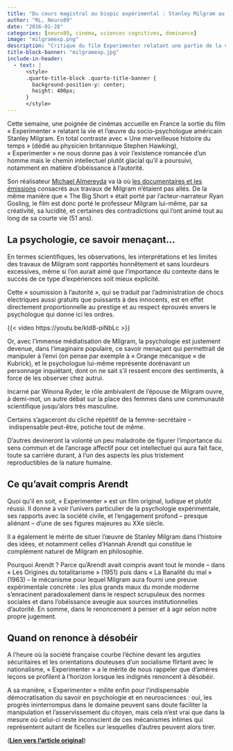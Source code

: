 ```yaml
---
title: "Du cours magistral au biopic expérimental : Stanley Milgram au cinéma"
author: "RL, Neuro89"
date: "2016-01-28"
categories: [neuro89, cinéma, sciences cognitives, dominance]
image: "milgramexp.png"
description: "Critique du film Experimenter relatant une partie de la vie de Stanley Milgram"
title-block-banner: "milgramexp.jpg"
include-in-header:
  - text: |
      <style>
      .quarto-title-block .quarto-title-banner {
        background-position-y: center;
        height: 400px;
      }
      </style>
---
```


Cette semaine, une poignée de cinémas accueille en France la sortie du film « Experimenter » relatant la vie et l’œuvre du socio-psychologue américain Stanley Milgram. En total contraste avec « Une merveilleuse histoire du temps » (dédié au physicien britannique Stephen Hawking), « Experimenter » ne nous donne pas à voir l’existence romancée d’un homme mais le chemin intellectuel plutôt glacial qu’il a poursuivi, notamment en matière d’obéissance à l’autorité.

Son réalisateur [Michael Almereyda](http://www.premiere.fr/Cinema/News-Cinema/Michael-Almereyda-Experimenter-est-un-film-passionnel-sur-des-idees) va là où [les documentaires et les émissions](http://blog.mondediplo.net/2010-03-13-Le-Jeu-de-la-mort-ou-la-tele-en-zone-extreme) consacrés aux travaux de Milgram n’étaient pas allés. De la même manière que « The Big Short » était porté par l’acteur-narrateur Ryan Gosling, le film est donc porté le professeur Milgram lui-même, par sa créativité, sa lucidité, et certaines des contradictions qui l’ont animé tout au long de sa courte vie (51 ans).

## La psychologie, ce savoir menaçant...

En termes scientifiques, les observations, les interprétations et les limites des travaux de Milgram sont rapportés honnêtement et sans lourdeurs excessives, même si l’on aurait aimé que l’importance du contexte dans le succès de ce type d’expériences soit mieux explicité.

Cette « soumission à l’autorité », qui se traduit par l’administration de chocs électriques aussi gratuits que puissants à des innocents, est en effet directement proportionnelle au prestige et au respect éprouvés envers le psychologue qui donne ici les ordres.

{{< video https://youtu.be/kId8-piNbLc >}}

Or, avec l’immense médiatisation de Milgram, la psychologie est justement devenue, dans l’imaginaire populaire, ce savoir menaçant qui permettrait de manipuler à l’envi (on pense par exemple à « Orange mécanique » de Kubrick), et le psychologue lui-même représente dorénavant un personnage inquiétant, dont on ne sait s’il ressent encore des sentiments, à force de les observer chez autrui.

Incarné par Winona Ryder, le rôle ambivalent de l’épouse de Milgram ouvre, à demi-mot, un autre débat sur la place des femmes dans une communauté scientifique jusqu’alors très masculine.

Certains s’agaceront du cliché répétitif de la femme-secrétaire – indispensable peut-être, potiche tout de même.

D’autres devineront la volonté un peu maladroite de figurer l’importance du sens commun et de l’ancrage affectif pour cet intellectuel qui aura fait face, toute sa carrière durant, à l’un des aspects les plus tristement reproductibles de la nature humaine.

## Ce qu’avait compris Arendt

Quoi qu’il en soit, « Experimenter » est un film original, ludique et plutôt réussi. Il donne à voir l’univers particulier de la psychologie expérimentale, ses rapports avec la société civile, et l’engagement profond – presque aliénant – d’une de ses figures majeures au XXe siècle.

Il a également le mérite de situer l’œuvre de Stanley Milgram dans l’histoire des idées, et notamment celles d’Hannah Arendt qui constitue le complément naturel de Milgram en philosophie.

Pourquoi Arendt ? Parce qu’Arendt avait compris avant tout le monde – dans « Les Origines du totalitarisme » (1951) puis dans « La Banalité du mal » (1963) – le mécanisme pour lequel Milgram aura fourni une preuve expérimentale concrète : les plus grands maux du monde moderne s’enracinent paradoxalement dans le respect scrupuleux des normes sociales et dans l’obéissance aveugle aux sources institutionnelles d’autorité. En somme, dans le renoncement à penser et à agir selon notre propre jugement.

## Quand on renonce à désobéir

A l’heure où la société française courbe l’échine devant les arguties sécuritaires et les orientations douteuses d’un socialisme flirtant avec le nationalisme, « Experimenter » a le mérite de nous rappeler que d’amères leçons se profilent à l’horizon lorsque les indignés renoncent à désobéir.

A sa manière, « Experimenter » milite enfin pour l’indispensable démocratisation du savoir en psychologie et en neurosciences : oui, les progrès ininterrompus dans le domaine peuvent sans doute faciliter la manipulation et l’asservissement du citoyen, mais cela n’est vrai que dans la mesure où celui-ci reste inconscient de ces mécanismes intimes qui représentent autant de ficelles sur lesquelles d’autres peuvent alors tirer.

([**Lien vers l'article original**](https://www.nouvelobs.com/rue89/rue89-neuro89/20160128.RUE2236/du-cours-magistral-au-biopic-experimental-stanley-milgram-au-cinema.html))